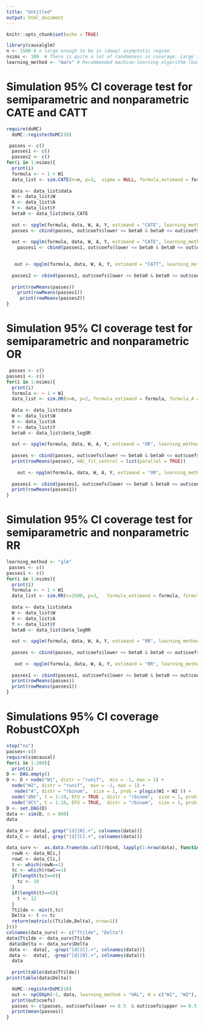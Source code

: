 ```yaml
---
title: "Untitled"
output: html_document
---
```


```r
knitr::opts_chunk$set(echo = TRUE)
```


```r
library(causalglm)
n <- 1500 # n large enough to be in (deep) asymptotic regime
nsims <- 100  # There is quite a lot of randomness in coverage. Large sim numbers gives more correct coverage probabilities
learning_method <- "mars" # Recommended machine-learning algorithm (barring computational constraints)
```

# Simulation 95% CI coverage test for semiparametric and nonparametric CATE and CATT
```r
require(doMC)
  doMC::registerDoMC(10)

 passes <- c()
  passes1 <- c()
  passes2 <- c()
for(i in 1:nsims){
  print(i)
  formula <- ~ 1 + W1
  data_list <- sim.CATE(n=n, p=3,  sigma = NULL, formula_estimand = formula, formula_A = ~., formula_Y0W = ~ ., beta = c(1,1), beta_A = 0.5*c(0,1,1,1), beta_Y = 0.5*c(1,1,1,1)) 
  
  data <- data_list$data
  W <- data_list$W
  A <- data_list$A
  Y <- data_list$Y
  beta0 <- data_list$beta_CATE
  
  out <- spglm(formula, data, W, A, Y, estimand = "CATE", learning_method = learning_method, verbose = T, HAL_fit_control = list(parallel = TRUE))
  passes <- cbind(passes, out$coefs$lower <= beta0 & beta0 <= out$coefs$upper )
   
  out <- npglm(formula, data, W, A, Y, estimand = "CATE", learning_method = learning_method, verbose = T, HAL_fit_control = list(parallel = TRUE))
    passes1 <- cbind(passes1, out$coefs$lower <= beta0 & beta0 <= out$coefs$upper )

 
   out <- npglm(formula, data, W, A, Y, estimand = "CATT", learning_method = learning_method, verbose = T, HAL_fit_control = list(parallel = TRUE))
 
  passes2 <- cbind(passes2, out$coefs$lower <= beta0 & beta0 <= out$coefs$upper )
  
  print(rowMeans(passes))
    print(rowMeans(passes1))
     print(rowMeans(passes2))
}

```

 

# Simulation 95% CI coverage test for semiparametric and nonparametric OR
```r


 passes <- c()
passes1 <- c()
for(i in 1:nsims){
  print(i)
  formula <- ~ 1 + W1
  data_list <- sim.OR(n=n, p=2, formula_estimand = formula, formula_A = ~., formula_Y0W = ~., beta = c(1,0.5), beta_A =0.5 * c(0,1,1) , beta_Y = c(0,1,1)) 
  
  data <- data_list$data
  W <- data_list$W
  A <- data_list$A
  Y <- data_list$Y
  beta0 <- data_list$beta_logOR
  
  out <- spglm(formula, data, W, A, Y, estimand = "OR", learning_method = learning_method, verbose = T, delta_epsilon = 0.05, HAL_fit_control = list(parallel = TRUE))
 
  passes <- cbind(passes, out$coefs$lower <= beta0 & beta0 <= out$coefs$upper )
  print(rowMeans(passes), HAL_fit_control = list(parallel = TRUE))
  
    out <- npglm(formula, data, W, A, Y, estimand = "OR", learning_method = learning_method, verbose = T, delta_epsilon = 0.05, HAL_fit_control = list(parallel = TRUE))
 
  passes1 <- cbind(passes1, out$coefs$lower <= beta0 & beta0 <= out$coefs$upper )
  print(rowMeans(passes1))
}
```

# Simulation 95% CI coverage test for semiparametric and nonparametric RR
```r
learning_method <- "glm"
 passes <- c()
passes1 <- c()
for(i in 1:nsims){
  print(i)
  formula <- ~ 1 + W1
  data_list <- sim.RR(n=2500, p=3,   formula_estimand = formula, formula_A = ~., formula_Y0W = ~., beta = c(1,1), beta_A = 0.5*c(0,1,1,1), beta_Y = 0.5*c(0,1,1,1)) 
  
  data <- data_list$data
  W <- data_list$W
  A <- data_list$A
  Y <- data_list$Y
  beta0 <- data_list$beta_logRR
  
  out <- spglm(formula, data, W, A, Y, estimand = "RR", learning_method = learning_method, verbose = FALSE, HAL_fit_control = list(parallel = TRUE))
  
  passes <- cbind(passes, out$coefs$lower <= beta0 & beta0 <= out$coefs$upper )
  
   out <- npglm(formula, data, W, A, Y, estimand = "RR", learning_method = learning_method, verbose = FALSE, HAL_fit_control = list(parallel = TRUE))
  
  passes1 <- cbind(passes1, out$coefs$lower <= beta0 & beta0 <= out$coefs$upper )
  print(rowMeans(passes))
  print(rowMeans(passes1))
}

```

 
# Simulations 95% CI coverage RobustCOXph


```r
stop("no")
passes<-c()
require(simcausal)
for(i in 1:200){
  print(i)
D <- DAG.empty()
D <- D + node("W1", distr = "runif",  min = -1, max = 1) + 
  node("W2", distr = "runif",  min = -1, max = 1) + 
   node("A", distr = "rbinom",  size = 1, prob = plogis(W1 + W2 )) +
  node("dNt", t = 1:10, EFU = TRUE , distr = "rbinom",  size = 1, prob = exp(0.5*A)*0.35*plogis(W1 + W2 )) +
  node("dCt", t = 1:10, EFU = TRUE,  distr = "rbinom",  size = 1, prob = 0*plogis(W1 + W2 + t)) 
D <- set.DAG(D)
data <- sim(D, n = 800)
data
 
data_N <- data[, grep("[d][N].+", colnames(data))]
data_C <- data[, grep("[d][C].+", colnames(data))]

data_surv <-  as.data.frame(do.call(rbind, lapply(1:nrow(data), function(i) {
  rowN <- data_N[i,]
  rowC <- data_C[i,]
  t <- which(rowN==1)
  tc <- which(rowC==1)
  if(length(tc)==0){
    tc <- 10
  }
  if(length(t)==0){
    t <- 12
  }
  Ttilde <- min(t,tc)
  Delta <- t <= tc
  return(matrix(c(Ttilde,Delta), nrow=1))
})))
colnames(data_surv) <- c("Ttilde", "Delta")
data$Ttilde <- data_surv$Ttilde
 data$Delta <- data_surv$Delta
 data <-  data[, -grep("[d][C].+", colnames(data))]
 data <-  data[, -grep("[d][N].+", colnames(data))]
  data
  
  print(table(data$Ttilde))
print(table(data$Delta))

  doMC::registerDoMC(10)
  out <- npCOXph(~1, data, learning_method = "HAL", W = c("W1", "W2"), "A" = "A", Ttilde = "Ttilde", Delta = "Delta", formula_N = ~ ., formula_HAL_T = NULL, HAL_args_T = list(max_degree = 2, smoothness_orders  =1, num_knots = c(10,5)), HAL_fit_control = list(parallel = TRUE) )
  print(out$coefs)
  passes <- c(passes, out$coefs$lower <= 0.5  & out$coefs$upper >= 0.5 )
  print(mean(passes))
}
```


